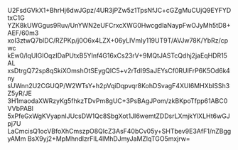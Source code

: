 U2FsdGVkX1+BhrHj6dwJGpz/4UR3jPZw5z1TpsNfJC+cGZgMuCUjQ9EYFYDtxC1G
YZK8kUWGgus9Ruv/UnYWN2eUFCrxcXWG0HwcgdIaNaypFwOJyMh5tD8+AEF/60m3
xoI3ztwQ7blDC/RZPKp/j0O6x4LZX+06yLIVmIy119UT9T/AVJw78K/YbRz/cpwc
kEw0/lqUIGlOqzIDaPUtxB5YInf4G16xCs23rV+9MQtJASTcQdhj2jaEqHDR15AL
xsDtrgQ72sp8qSkiXOmshOtSEygQlC5+v2rTdI9SaJEYsCf0RUlFrP6K5Od6k4ny
sUWnn2U2CGUQP/W2WTsY+h2pVqiDqpvqr8KohDSvagF4XUI6MHXbISSh3Z5yR/JE
3H1maodaXWRzyKg5fhkzTDvPm8gUC+3PsBAgJPom/zkBKpoTfpp61ABC0VVbPABl
5xPfeGxWgKVyapnIJUcsDW1Qc8SbgXot1JI6wemtZDDsrLXmjkYlXLHt6wGJpj7U
LaCmcisQ1ocVBfoXhCmszpO8QIcZ3AsF40bCv05y+SHTbev9E3AfF1/nZBggyAMm
BsX9yj2+MpMhndIzrFlL4lMhDJmyJaMZlqTGO5mxjrw=
